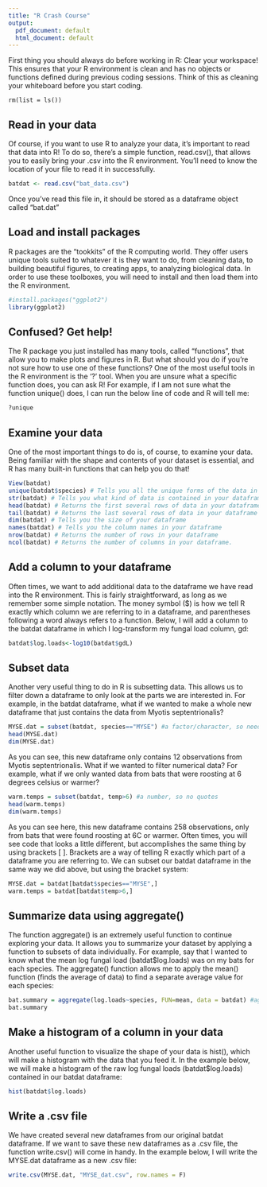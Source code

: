 ```yaml
---
title: "R Crash Course"
output:
  pdf_document: default
  html_document: default
---
```

 
First thing you should always do before working in R: Clear your workspace! This ensures that your R environment is clean and has no objects or functions defined during previous coding sessions. Think of this as cleaning your whiteboard before you start coding. 

```{}
rm(list = ls())
```


## Read in your data
Of course, if you want to use R to analyze your data, it's important to read that data into R! To do so, there's a simple function, read.csv(), that allows you to easily bring your .csv into the R environment. You'll need to know the location of your file to read it in successfully. 

```r
batdat <- read.csv("bat_data.csv")
```

Once you've read this file in, it should be stored as a dataframe object called "bat.dat"

## Load and install packages

R packages are the "tookkits" of the R computing world. They offer users unique tools suited to whatever it is they want to do, from cleaning data, to building beautiful figures, to creating apps, to analyzing biological data. In order to use these toolboxes, you will need to install and then load them into the R environment. 

```r
#install.packages("ggplot2")
library(ggplot2)
```

## Confused? Get help!

The R package you just installed has many tools, called "functions", that allow you to make plots and figures in R. But what should you do if you're not sure how to use one of these functions? One of the most useful tools in the R environment is the '?' tool. When you are unsure what a specific function does, you can ask R! For example, if I am not sure what the function unique() does, I can run the below line of code and R will tell me: 

```r
?unique
```

## Examine your data

One of the most important things to do is, of course, to examine your data. Being familiar with the shape and contents of your dataset is essential, and R has many built-in functions that can help you do that!

```r
View(batdat)
unique(batdat$species) # Tells you all the unique forms of the data in the specified column ($species)
str(batdat) # Tells you what kind of data is contained in your dataframe
head(batdat) # Returns the first several rows of data in your dataframe
tail(batdat) # Returns the last several rows of data in your dataframe
dim(batdat) # Tells you the size of your dataframe
names(batdat) # Tells you the column names in your dataframe
nrow(batdat) # Returns the number of rows in your dataframe
ncol(batdat) # Returns the number of columns in your dataframe.
```

## Add a column to your dataframe

Often times, we want to add additional data to the dataframe we have read into the R environment. This is fairly straightforward, as long as we remember some simple notation. The money symbol ($) is how we tell R exactly which column we are referring to in a dataframe, and parentheses following a word always refers to a function. Below, I will add a column to the batdat dataframe in which I log-transform my fungal load column, gd:

```r
batdat$log.loads<-log10(batdat$gdL)
```

## Subset data

Another very useful thing to do in R is subsetting data. This allows us to filter down a dataframe to only look at the parts we are interested in. For example, in the batdat dataframe, what if we wanted to make a whole new dataframe that just contains the data from Myotis septentrionalis?

```r
MYSE.dat = subset(batdat, species=="MYSE") #a factor/character, so need == and quotes
head(MYSE.dat)
dim(MYSE.dat)
```

As you can see, this new dataframe only contains 12 observations from Myotis septentrionalis. What if we wanted to filter numerical data? For example, what if we only wanted data from bats that were roosting at 6 degrees celsius or warmer? 

```r
warm.temps = subset(batdat, temp>6) #a number, so no quotes
head(warm.temps)
dim(warm.temps)
```

As you can see here, this new dataframe contains 258 observations, only from bats that were found roosting at 6C or warmer. Often times, you will see code that looks a little different, but accomplishes the same thing by using brackets [ ]. Brackets are a way of telling R exactly which part of a dataframe you are referring to. We can subset our batdat dataframe in the same way we did above, but using the bracket system: 

```r
MYSE.dat = batdat[batdat$species=="MYSE",]
warm.temps = batdat[batdat$temp>6,]
```

## Summarize data using aggregate()

The function aggregate() is an extremely useful function to continue exploring your data. It allows you to summarize your dataset by applying a function to subsets of data individually. For example, say that I wanted to know what the mean log fungal load (batdat$log.loads) was on my bats for each species. The aggregate() function allows me to apply the mean() function (finds the average of data) to find a separate average value for each species:

```r
bat.summary = aggregate(log.loads~species, FUN=mean, data = batdat) #aggregate data using the mean to give fungal loads by species
bat.summary

```

## Make a histogram of a column in your data

Another useful function to visualize the shape of your data is hist(), which will make a histogram with the data that you feed it. In the example below, we will make a histogram of the raw log fungal loads (batdat$log.loads) contained in our batdat dataframe: 

```r
hist(batdat$log.loads)
```

## Write a .csv file

We have created several new dataframes from our original batdat dataframe. If we want to save these new dataframes as a .csv file, the function write.csv() will come in handy. In the example below, I will write the MYSE.dat dataframe as a new .csv file:

```r
write.csv(MYSE.dat, "MYSE_dat.csv", row.names = F)
```
